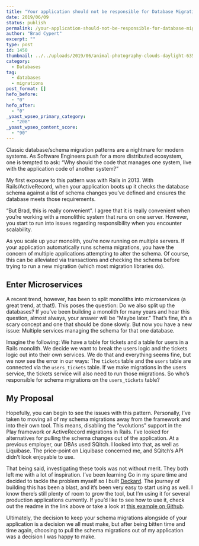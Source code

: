 ```yaml
---
title: "Your application should not be responsible for Database Migrations."
date: 2019/06/09
status: publish
permalink: /your-application-should-not-be-responsible-for-database-migrations
author: "Brad Cypert"
excerpt: ""
type: post
id: 1450
thumbnail: ../../uploads/2019/06/animal-photography-clouds-daylight-635006.jpg
category:
  - Databases
tag:
  - databases
  - migrations
post_format: []
hefo_before:
  - "0"
hefo_after:
  - "0"
_yoast_wpseo_primary_category:
  - "208"
_yoast_wpseo_content_score:
  - "90"
---
```



Classic database/schema migration patterns are a nightmare for modern systems. As Software Engineers push for a more distributed ecosystem, one is tempted to ask: “Why should the code that manages one system, live with the application code of another system?”

<HeadsUp title="What pattern is this?">
  My first exposure to this pattern was with Rails in 2013. With
  Rails/ActiveRecord, when your application boots up it checks the database
  schema against a list of schema changes you’ve defined and ensures the
  database meets those requirements.
</HeadsUp>

“But Brad, this is really convenient”. I agree that it is really convenient when
you’re working with a monolithic system that runs on one server. However, you start
to run into issues regarding responsibility when you encounter scalability.

As you scale up your monolith, you’re now running on multiple servers. If your application automatically runs schema migrations, you have the concern of multiple applications attempting to alter the schema. Of course, this can be alleviated via transactions and checking the schema before trying to run a new migration (which most migration libraries do).

## Enter Microservices

A recent trend, however, has been to split monoliths into microservices (a great trend, at that!). This poses the question: Do we also split up the databases? If you’ve been building a monolith for many years and hear this question, almost always, your answer will be “Maybe later.” That’s fine, it’s a scary concept and one that should be done slowly. But now you have a new issue: Multiple services managing the schema for that one database.

Imagine the following: We have a table for tickets and a table for users in a Rails monolith. We decide we want to break the users logic and the tickets logic out into their own services. We do that and everything seems fine, but we now see the error in our ways: The `tickets` table and the `users` table are connected via the `users_tickets` table. If we make migrations in the users service, the tickets service will also need to run those migrations. So who’s responsible for schema migrations on the `users_tickets` table?

## My Proposal

Hopefully, you can begin to see the issues with this pattern. Personally, I’ve taken to moving all of my schema migrations away from the framework and into their own tool. This means, disabling the “evolutions” support in the Play framework or ActiveRecord migrations in Rails. I’ve looked for alternatives for pulling the schema changes out of the application. At a previous employer, our DBAs used SQitch. I looked into that, as well as Liquibase. The price-point on Liquibase concerned me, and SQitch’s API didn’t look enjoyable to use.

That being said, investigating these tools was not without merit. They both left me with a lot of inspiration. I’ve been learning Go in my spare time and decided to tackle the problem myself so I built [Deckard](https://github.com/bradcypert/deckard). The journey of building this has been a blast, and it’s been very easy to start using as well. I know there’s still plenty of room to grow the tool, but I’m using it for several production applications currently. If you’d like to see how to use it, check out the readme in the link above or take a look at [this example on Github](https://github.com/Charitycode/CharityCode.org/tree/master/migrations).

Ultimately, the decision to keep your schema migrations alongside of your application is a decision we all must make, but after being bitten time and time again, choosing to pull the schema migrations out of my application was a decision I was happy to make.
